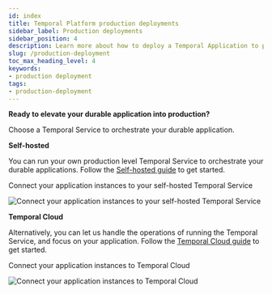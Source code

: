 ```yaml
---
id: index
title: Temporal Platform production deployments
sidebar_label: Production deployments
sidebar_position: 4
description: Learn more about how to deploy a Temporal Application to production.
slug: /production-deployment
toc_max_heading_level: 4
keywords:
- production deployment
tags:
- production-deployment
---
```


<!-- THIS FILE IS GENERATED. DO NOT EDIT THIS FILE DIRECTLY -->

**Ready to elevate your durable application into production?**

Choose a Temporal Service to orchestrate your durable application.

**Self-hosted**

You can run your own production level Temporal Service to orchestrate your durable applications.
Follow the [Self-hosted guide](/self-hosted-guide) to get started.

<div class="tdiw"><div class="tditw"><p class="tdit">Connect your application instances to your self-hosted Temporal Service</p></div><div class="tdiiw" height="879"><img class="img_ev3q" src="/diagrams/basic-platform-topology-self-hosted.svg" alt="Connect your application instances to your self-hosted Temporal Service" /></div></div>

**Temporal Cloud**

Alternatively, you can let us handle the operations of running the Temporal Service, and focus on your application.
Follow the [Temporal Cloud guide](/cloud) to get started.

<div class="tdiw"><div class="tditw"><p class="tdit">Connect your application instances to Temporal Cloud</p></div><div class="tdiiw" height="740"><img class="img_ev3q" src="/diagrams/basic-platform-topology-cloud.svg" alt="Connect your application instances to Temporal Cloud" /></div></div>

